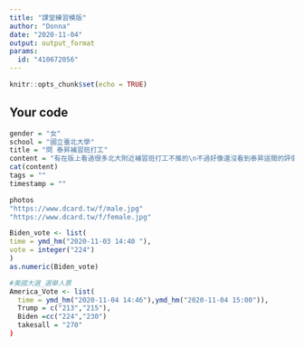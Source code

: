 ---
title: "課堂練習模版"
author: "Donna"
date: "2020-11-04"
output: output_format
params:
  id: "410672056"
---

```{r setup, include=FALSE}
knitr::opts_chunk$set(echo = TRUE)
```

## Your code

```{r}
gender = "女"
school = "國立臺北大學"
title = "問 泰昇補習班打工"
content = "有在版上看過很多北大附近補習班打工不推的\n不過好像還沒看到泰昇這間的評價\n請問大家還可以嗎？"
cat(content)
tags = ""
timestamp = ""
```
```{r}
photos
"https://www.dcard.tw/f/male.jpg"
"https://www.dcard.tw/f/female.jpg"
```

```{r}
Biden_vote <- list(
time = ymd_hm("2020-11-03 14:40 "),
vote = integer("224")
)
as.numeric(Biden_vote)
```

```{r}
#美國大選_選舉人票
America_Vote <- list(
  time = ymd_hm("2020-11-04 14:46"),ymd_hm("2020-11-04 15:00")),
  Trump = c("213","215"),
  Biden =cc("224","230")
  takesall = "270"
)
```

